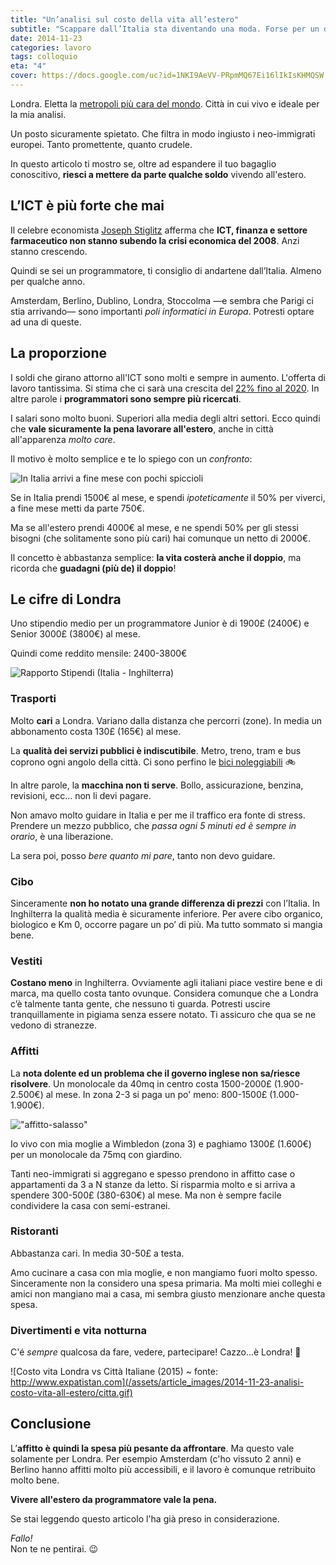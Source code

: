 ```yaml
---
title: "Un’analisi sul costo della vita all’estero"
subtitle: "Scappare dall’Italia sta diventando una moda. Forse per un dev, dovrebbe essere un’esigenza."
date: 2014-11-23
categories: lavoro
tags: colloquio
eta: "4"
cover: https://docs.google.com/uc?id=1NKI9AeVV-PRpmMQ67Ei16lIkIsKHMQSW
---
```


Londra. Eletta la [metropoli più cara del mondo].
Città in cui vivo e ideale per la mia analisi.

Un posto sicuramente spietato. Che filtra in modo ingiusto i neo-immigrati europei.
Tanto promettente, quanto crudele.

In questo articolo ti mostro se, oltre ad espandere il tuo bagaglio conoscitivo, **riesci a mettere da parte qualche soldo** vivendo all'estero.

## L’ICT è più forte che mai

Il celebre economista [Joseph Stiglitz] afferma che **ICT, finanza e settore farmaceutico non stanno subendo la crisi economica del 2008**. Anzi stanno crescendo.

Quindi se sei un programmatore, ti consiglio di andartene dall’Italia. Almeno per qualche anno.

Amsterdam, Berlino, Dublino, Londra, Stoccolma &mdash;e sembra che Parigi ci stia arrivando&mdash; sono importanti _poli informatici in Europa_. Potresti optare ad una di queste.

## La proporzione

I soldi che girano attorno all'ICT sono molti e sempre in aumento. L'offerta di lavoro tantissima. Si stima che ci sarà una crescita del [22% fino al 2020](http://www.computerworld.com/article/2502348/it-management/it-jobs-will-grow-22--through-2020--says-u-s-.html).
In altre parole i **programmatori sono sempre più ricercati**.

I salari sono molto buoni. Superiori alla media degli altri settori. Ecco quindi che **vale sicuramente la pena lavorare all'estero**, anche in città all'apparenza _molto care_.

Il motivo è molto semplice e te lo spiego con un _confronto_:

![In Italia arrivi a fine mese con pochi spiccioli](/assets/article_images/2014-11-23-analisi-costo-vita-all-estero/comparazione.gif)

Se in Italia prendi 1500&euro; al mese, e spendi _ipoteticamente_ il 50% per viverci, a fine mese metti da parte 750&euro;.

Ma se all'estero prendi 4000&euro; al mese, e ne spendi 50% per gli stessi bisogni (che solitamente sono più cari) hai comunque un netto di 2000&euro;.

Il concetto è abbastanza semplice: **la vita costerà anche il doppio**, ma ricorda che **guadagni (più de) il doppio**!

## Le cifre di Londra

Uno stipendio medio per un programmatore Junior è di 1900&pound; (2400&euro;) e Senior 3000&pound; (3800&euro;) al mese.

Quindi come reddito mensile: 2400-3800&euro;

![Rapporto Stipendi (Italia - Inghilterra)](/assets/article_images/2014-11-23-analisi-costo-vita-all-estero/stipendi-barchart.gif)

### Trasporti

Molto **cari** a Londra. Variano dalla distanza che percorri (zone). In media un abbonamento costa 130&pound; (165&euro;) al mese.

La **qualità dei servizi pubblici è indiscutibile**. Metro, treno, tram e bus coprono ogni angolo della città. Ci sono perfino le [bici noleggiabili](https://tfl.gov.uk/modes/cycling/santander-cycles) 🚲

In altre parole, la **macchina non ti serve**. Bollo, assicurazione, benzina, revisioni, ecc… non li devi pagare.

Non amavo molto guidare in Italia e per me il traffico era fonte di stress.
Prendere un mezzo pubblico, che _passa ogni 5 minuti ed è sempre in orario_, è una liberazione.

La sera poi, posso _bere quanto mi pare_, tanto non devo guidare.

### Cibo

Sinceramente **non ho notato una grande differenza di prezzi** con l’Italia. In Inghilterra la qualità media è sicuramente inferiore. Per avere cibo organico, biologico e Km 0, occorre pagare un po’ di più. Ma tutto sommato si mangia bene.

### Vestiti

**Costano meno** in Inghilterra. Ovviamente agli italiani piace vestire bene e di marca, ma quello costa tanto ovunque. Considera comunque che a Londra c’è talmente tanta gente, che nessuno ti guarda. Potresti uscire tranquillamente in pigiama senza essere notato. Ti assicuro che qua se ne vedono di stranezze.

### Affitti

La **nota dolente ed un problema che il governo inglese non sa/riesce risolvere**. Un monolocale da 40mq in centro costa 1500-2000&pound; (1.900-2.500&euro;) al mese. In zona 2-3 si paga un po' meno: 800-1500&pound; (1.000-1.900&euro;).

!["affitto-salasso"](/assets/article_images/2014-11-23-analisi-costo-vita-all-estero/01-STATIC-mini-flat.gif)

Io vivo con mia moglie a Wimbledon (zona 3) e paghiamo 1300&pound; (1.600&euro;) per un monolocale da 75mq con giardino.

Tanti neo-immigrati si aggregano e spesso prendono in affitto case o appartamenti da 3 a N stanze da letto.
Si risparmia molto e si arriva a spendere 300-500&pound; (380-630&euro;) al mese. Ma non è sempre facile condividere la casa con semi-estranei.

### Ristoranti

Abbastanza cari. In media 30-50&pound; a testa.

Amo cucinare a casa con mia moglie, e non mangiamo fuori molto spesso. Sinceramente non la considero una spesa primaria. Ma molti miei colleghi e amici non mangiano mai a casa, mi sembra giusto menzionare anche questa spesa.

### Divertimenti e vita notturna

C'é _sempre_ qualcosa da fare, vedere, partecipare!
Cazzo...è Londra! 🍻

![Costo vita Londra vs Città Italiane (2015) ~ fonte: http://www.expatistan.com](/assets/article_images/2014-11-23-analisi-costo-vita-all-estero/citta.gif)

## Conclusione

L’**affitto è quindi la spesa più pesante da affrontare**. Ma questo vale solamente per Londra. Per esempio Amsterdam (c'ho vissuto 2 anni) e Berlino hanno affitti molto più accessibili, e il lavoro è comunque retribuito molto bene.

**Vivere all'estero da programmatore vale la pena.**

Se stai leggendo questo articolo l'ha già preso in considerazione.

_Fallo!_<br/>Non te ne pentirai. 😉

[joseph stiglitz]: http://www.josephstiglitz.com/
[metropoli più cara del mondo]: http://www.theguardian.com/uk-news/2014/sep/23/london-overtakes-hong-kong-worlds-most-expensive-city
